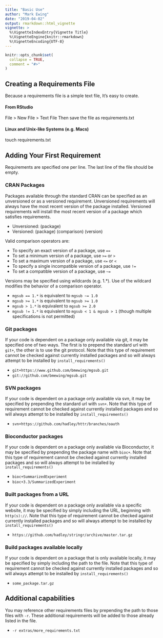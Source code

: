 ```yaml
---
title: "Basic Use"
author: "Mark Ewing"
date: "2019-04-02"
output: rmarkdown::html_vignette
vignette: >
  %\VignetteIndexEntry{Vignette Title}
  %\VignetteEngine{knitr::rmarkdown}
  %\VignetteEncoding{UTF-8}
---
```


```r
knitr::opts_chunk$set(
  collapse = TRUE,
  comment = "#>"
)
```

## Creating a Requirements File

Because a requirements file is a simple text file, It's easy to create.

#### From RStudio

File > New File > Text File
Then save the file as requirements.txt

#### Linux and Unix-like Systems (e.g. Macs)

touch requirements.txt

## Adding Your First Requirement

Requirements are specified one per line. The last line of the file should be empty.

### CRAN Packages

Packages available through the standard CRAN can be specified as an unversioned or as a versioned requirement. Unversioned requirements will always have the most recent version of the package installed. Versioned requirements will install the most recent version of a package which satisfies requirements.

* Unversioned: (package)
* Versioned: (package) (comparison) (version)

Valid comparison operators are:

* To specify an exact version of a package, use `==`
* To set a minimum version of a package, use `>=` or `>`
* To set a maximum version of a package, use `<=` or `<`
* To specify a single incompatible version of a package, use `!=`
* To set a compatible version of a package, use `~=`

Versions may be specified using wildcards (e.g. 1.*). Use of the wildcard modifies the behavior of a comparison operator.

* `mgsub == 1.*` is equivalent to `mgsub ~= 1.0`
* `mgsub >= 1.*` is equivalent to `mgsub >= 1.0`
* `mgsub > 1.*` is equivalent to `mgsub >= 2.0`
* `mgsub != 1.*` is equivalent to `mgsub < 1 & mgsub > 1` (though multiple specifications is not permitted)

### Git packages

If your code is dependent on a package only available via git, it may be specified one of two ways. The first is to prepend the standard url with `git+`, the other is to use the git protocol. Note that this type of requirement cannot be checked against currently installed packages and so will always attempt to be installed by `install_requirements()`

* `git+https://www.github.com/bmewing/mgsub.git`
* `git://github.com/bmewing/mgsub.git`

### SVN packages

If your code is dependent on a package only available via svn, it may be specified by prepending the standard url with `svn+`. Note that this type of requirement cannot be checked against currently installed packages and so will always attempt to be installed by `install_requirements()`

* `svn+https://github.com/hadley/httr/branches/oauth`

### Bioconductor packages

If your code is dependent on a package only available via Bioconductor, it may be specified by prepending the package name with `bioc+`. Note that this type of requirement cannot be checked against currently installed packages and so will always attempt to be installed by `install_requirements()`

* `bioc+SummarizedExperiment`
* `bioc+3.3/SummarizedExperiment`

### Built packages from a URL

If your code is dependent on a package only available via a specific website, it may be specified by simply including the URL, beginning with `http(s)://`. Note that this type of requirement cannot be checked against currently installed packages and so will always attempt to be installed by `install_requirements()`

* `https://github.com/hadley/stringr/archive/master.tar.gz`

### Build packages available locally

If your code is dependent on a package that is only available locally, it may be specified by simply including the path to the file. Note that this type of requirement cannot be checked against currently installed packages and so will always attempt to be installed by `install_requirements()`

* `some_package.tar.gz`

## Additional capabilities

You may reference other requirements files by prepending the path to those files with `-r`. These additional requirements will be added to those already listed in the file.

* `-r extras/more_requirements.txt`